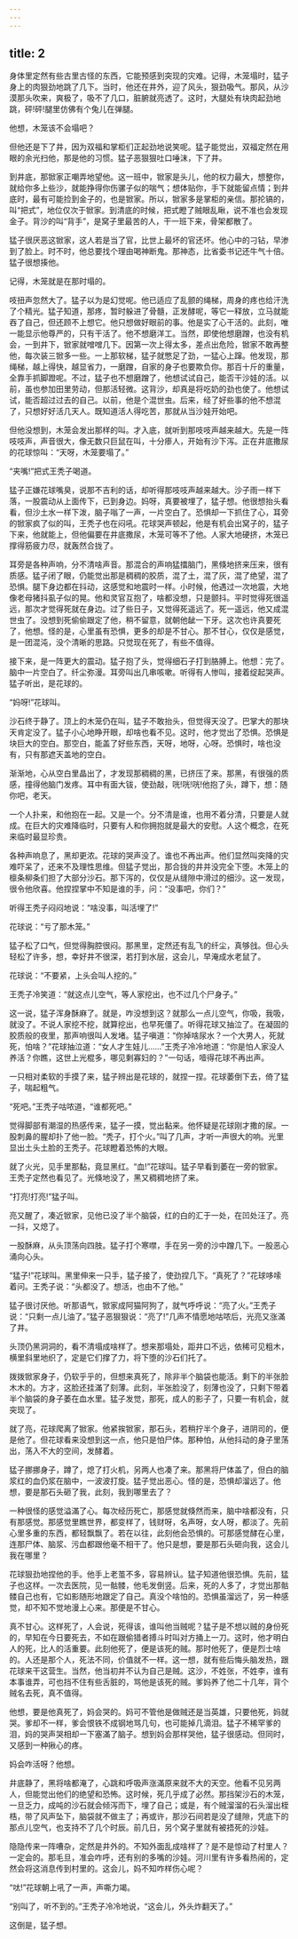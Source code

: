 ```yaml
---
---
---
```

title: 2
---



身体里定然有些古里古怪的东西，它能预感到突现的灾难。记得，木笼塌时，猛子身上的肉狠劲地跳了几下。当时，他还在井外，迎了风头，狠劲吸气。那风，从沙漠那头吹来，爽极了，吸不了几口，脏腑就亮透了。这时，大腿处有块肉起劲地跳，砰!砰!腿里仿佛有个兔儿在弹腿。

他想，木笼该不会塌吧？

但他还是下了井，因为双福和掌柜们正起劲地说笑呢。猛子能觉出，双福定然在用眼的余光扫他，那是他的习惯。猛子恶狠狠吐口唾沫，下了井。

到井底，那锨家正嘲弄地望他。这一班中，锨家是头儿，他的权力最大，想整你，就给你多上些沙，就能挣得你伤骡子似的喘气；想体贴你，手下就能留点情；到井底时，最有可能捡到金子的，也是锨家。所以，锨家多是掌柜的亲信。那抡镐的，叫“把式”，地位仅次于锨家。到清底的时候，把式瞪了贼眼乱瞅，说不准也会发现金子。背沙的叫“背手”，是窝子里最苦的人，干一班下来，骨架都散了。

猛子很厌恶这锨家，这人若是当了官，比世上最坏的官还坏。他心中的刁钻，早渗到了脸上。时不时，他总要找个理由喝神断鬼。那神态，比省委书记还牛气十倍。猛子很想揍他。

记得，木笼就是在那时塌的。

吱扭声忽然大了。猛子以为是幻觉呢。他已适应了乱颤的绳梯，周身的疼也给汗洗了个精光。猛子知道，那疼，暂时躲进了骨髓，正发酵呢，等它一释放，立马就能吞了自己，但还顾不上想它。他只想做好眼前的事。他是实了心干活的。此刻，唯一能显示他尊严的，只有干活了。他不想磨洋工。当然，即使他想磨蹭，也没有机会，一到井下，锨家就噌噌几下。因第一次上得太多，差点出危险，锨家不敢再整他，每次装三锨多一些。一上那软梯，猛子就憋足了劲，一猛心上蹿。他发现，那绳梯，越上得快，越显省力，一磨蹭，自家的身子也要欺负你。那百十斤的重量，全靠手抓脚蹬呢。不过，猛子也不想磨蹭了，他想试试自己，能否干沙娃的活。以前，虽也参加田里劳动，但那活轻微。这背沙，却真是将吃奶的劲也使了。他想试试，能否超过过去的自己。以前，他是个混世虫。后来，经了好些事的他不想混了，只想好好活几天人。既知道活人得吃苦，那就从当沙娃开始吧。

但他没想到，木笼会发出那样的叫。才入底，就听到那吱吱声越来越大。先是一阵吱吱声，声音很大，像无数只巨鼠在叫，十分瘆人，开始有沙下泻。正在井底撒尿的花球惊叫：“天呀，木笼要塌了。”

“夹嘴!”把式王秃子喝道。

猛子正嫌花球嘴臭，说那不吉利的话，却听得那吱吱声越来越大。沙子雨一样下落，一股震动从上面传下，已到身边。妈呀，真要被埋了，猛子想。他很想抬头看看，但沙土水一样下泼，脑子嗡了一声，一片空白了。恐惧却一下抓住了心，耳旁的锨家疯了似的叫，王秃子也在闷吼。花球哭声顿起，他是有机会出窝子的，猛子下来，他就能上，但他偏要在井底撒尿，木笼可等不了他。人家大地硬挤，木笼已撑得筋疲力尽，就轰然合拢了。

耳旁是各种声响，分不清啥声音。那混合的声响猛擂脑门，黑倏地挤来压来，很有质感。猛子闭了眼，仍能觉出那是稠稠的胶质，混了土，混了灰，混了绝望，混了恐惧。腿下身边都在抖动，这感觉和地震时一样。小时候，他遇过一次地震，大地像老母猪抖虱子似的晃。他和灵官互抱了，啥都没想，只是颤抖。平时觉得死很遥远，那次才觉得死就在身边。过了些日子，又觉得死遥远了。死一遥远，他又成混世虫了。没想到死偷偷跟定了他，稍不留意，就朝他龇一下牙。这次也许真要死了，他想。怪的是，心里虽有恐惧，更多的却是不甘心。那不甘心，仅仅是感觉，是一团混沌，没个清晰的思路。只觉现在死了，有些不值得。

接下来，是一阵更大的震动。猛子抱了头，觉得细石子打到胳膊上。他想：完了。脑中一片空白了。纤尘弥漫。耳旁叫出几串咳嗽。听得有人惨叫，接着绽起哭声。猛子听出，是花球的。

“妈呀!”花球叫。

沙石终于静了。顶上的木笼仍在叫，猛子不敢抬头，但觉得天没了。巴掌大的那块天肯定没了。猛子小心地睁开眼，却啥也看不见。这时，他才觉出了恐惧。恐惧是块巨大的空白。那空白，能盖了好些东西，天呀，地呀，心呀。恐惧时，啥也没有，只有那遮天盖地的空白。

渐渐地，心从空白里晶出了，才发现那稠稠的黑，已挤压了来。那黑，有很强的质感，撞得他脑门发疼。耳中有面大钹，使劲敲，咣!咣!咣!他抱了头，蹲下，想：随你吧，老天。

一个人扑来，和他抱在一起。又是一个。分不清是谁，也用不着分清，只要是人就成。在巨大的灾难降临时，只要有人和你拥抱就是最大的安慰。人这个概念，在死来临时最显珍贵。

各种声响息了，黑却更浓。花球的哭声没了。谁也不再出声。他们显然叫突降的灾难吓呆了，还来不及理性思维。但猛子觉出，那合拢的井并没完全下堕。木笼上的檩条柳条们担了大部分沙石。那下泻的，仅仅是从缝隙中滑过的细沙。这一发现，很令他欣喜。他捏捏掌中不知是谁的手，问：“没事吧，你们？”

听得王秃子闷闷地说：“啥没事，叫活埋了!”

花球说：“亏了那木笼。”

猛子松了口气，但觉得胸腔很闷。那黑里，定然还有乱飞的纤尘，真够戗。但心头轻松了许多，想，幸好井不很深，若打到水层，这会儿，早淹成水老鼠了。

花球说：“不要紧，上头会叫人挖的。”

王秃子冷笑道：“就这点儿空气，等人家挖出，也不过几个尸身子。”

这一说，猛子浑身酥麻了。就是，咋没想到这？就那么一点儿空气，你吸，我吸，就没了。不说人家挖不挖，就算挖出，也早死僵了。听得花球又抽泣了。在凝固的胶质般的夜里，那声响很叫人发堵。猛子嗔道：“你掉啥尿水？一个大男人，死就死，怕啥？”花球抽泣道：“女人才生娃儿……”王秃子冷冷地道：“你是怕人家没人养活？你瞧，这世上光棍多，哪见剩寡妇的？”一句话，噎得花球不再出声。

一只相对柔软的手摸了来，猛子辨出是花球的，就捏一捏。花球萎倒下去，倚了猛子，喘起粗气。

“死吧。”王秃子咕哝道，“谁都死吧。”

觉得脚部有潮湿的热感传来，猛子一摸，觉出黏来。他怀疑是花球刚才撒的尿。一股刺鼻的腥却扑了他一脸。“秃子，打个火。”叫了几声，才听一声很大的响。光里显出土头土脸的王秃子。花球瞪着恐怖的大眼。

就了火光，见手里那黏，竟显黑红。“血!”花球叫。猛子早看到萎在一旁的锨家。王秃子定然也看见了。光倏地没了，黑又稠稠地挤了来。

“打亮!打亮!”猛子叫。

亮又醒了，凑近锨家，见他已没了半个脑袋，红的白的汇于一处，在凹处汪了。亮一抖，又熄了。

一股酥麻，从头顶荡向四肢。猛子打个寒噤，手在另一旁的沙中蹭几下。一股恶心涌向心头。

“猛子!”花球叫。黑里伸来一只手，猛子接了，使劲捏几下。“真死了？”花球哆嗦着问。王秃子说：“头都没了。想活，也由不了他。”

猛子很讨厌他。听那语气，锨家成阿猫阿狗了，就气呼呼说：“亮了火。”王秃子说：“只剩一点儿油了。”猛子恶狠狠说：“亮了!”几声不情愿地咕哝后，光亮又涨滿了井。

头顶仍黑洞洞的，看不清塌成啥样了。想来那塌处，距井口不远，依稀可见粗木，横里斜里地织了，定是它们撑了力，将下堕的沙石们托了。

拨拨锨家身子，仍软乎乎的，但想来真死了，除非半个脑袋也能活。剩下的半张脸木木的。方才，这脸还挂滿了刻薄。此刻，半张脸没了，刻薄也没了，只剩下带着半个脑袋的身子萎在血水里。猛子发觉，那死，成人的影子了，只要一有机会，就突现了。

就了亮，花球爬离了锨家。他紧挨锨家，那石头，若稍拧半个身子，进阴司的，便是他了。但花球看来没想到这一点，他只是怕尸体。那种怕，从他抖动的身子里荡出，荡入不大的空间，发酵着。

猛子挪挪身子，蹲了，熄了打火机，另两人也凑了来。那黑将尸体盖了，但白的脑浆红的血仍浆在脑中，一波波打旋。猛子觉出恶心。怪的是，恐惧却溜远了。他想，要是那石头砸了我，此刻，我到哪里去了？

一种很怪的感觉溢滿了心。每次经历死亡，那感觉就倏然而来，脑中啥都没有，只有那感觉。那感觉里瞧世界，都变样了，钱财呀，名声呀，女人呀，都淡了。先前心里多重的东西，都轻飘飘了。若在以往，此刻他会恐惧的。可那感觉酵在心里，连那尸体、脑浆、污血都跟他毫不相干了。他只是想，要是那石头砸向我，这会儿我在哪里？

花球狠劲地捏他的手。他手上老茧不多，容易辨认。猛子知道他很恐惧。先前，猛子也这样。一次去医院，见一骷髅，他毛发倒竖。后来，死的人多了，才觉出那骷髅自己也有，它如影随形地跟定了自己。真没个啥怕的。恐惧虽溜远了，另一种感觉，却不知不觉地漫上心来。那便是不甘心。

真不甘心。这样死了，人会说，死得该，谁叫他当贼呢？猛子是不想以贼的身份死的，早知在今日要死去，不如在跟偷猎者搏斗时叫对方捅上一刀。这时，他才明白人的死，比人的活重要。此刻他死了，便是该死的贼。那时他死了，便是烈士啥的。人还是那个人，死法不同，价值就不一样。这一想，就有些后悔头脑发热，跟花球来干这营生。当然，他当初并不认为自己是贼。这沙，不姓张，不姓李，谁有本事谁弄，可也挡不住有些舌脏的，骂他是该死的贼。爹妈养了他二十几年，背个贼名去死，真不值得。

他想，要是他真死了，妈会哭的。妈可不管他是做贼还是当英雄，只要他死，妈就哭。爹却不一样，爹会恨铁不成钢地骂几句，也可能掉几滴泪。猛子不稀罕爹的泪，妈的哭声哭相却一下塞滿了脑子。想到妈会那样哭他，猛子很感动。但同时，又感到一种揪心的疼。

妈会咋活呀？他想。

井底静了，黑将啥都淹了，心跳和呼吸声涨滿原来就不大的天空。他看不见另两人，但能觉出他们的绝望和恐怖。这时候，死几乎成了必然。那挡架沙石的木笼，一旦乏力，成吨的沙石就会倾泻而下，埋了自己；或是，有个贼溜溜的石头溜出桎梏，带了风声坠下，脑袋就不做主了；再或许，那沙石间若是没了缝隙，凭底下的那点儿空气，也支持不了几个时辰。前几日，另个窝子里就有被捂死的沙娃。

隐隐传来一阵嘈杂，定然是井外的。不知外面乱成啥样了？是不是惊动了村里人？一定会的。那毛旦，准会咋呼，还有别的多嘴的沙娃。河川里有许多看热闹的，定然会将这消息传到村里的。这会儿，妈不知咋样伤心呢？

“呔!”花球朝上吼了一声，声嘶力竭。

“别叫了，听不到的。”王秃子冷冷地说，“这会儿，外头炸翻天了。”

这倒是，猛子想。